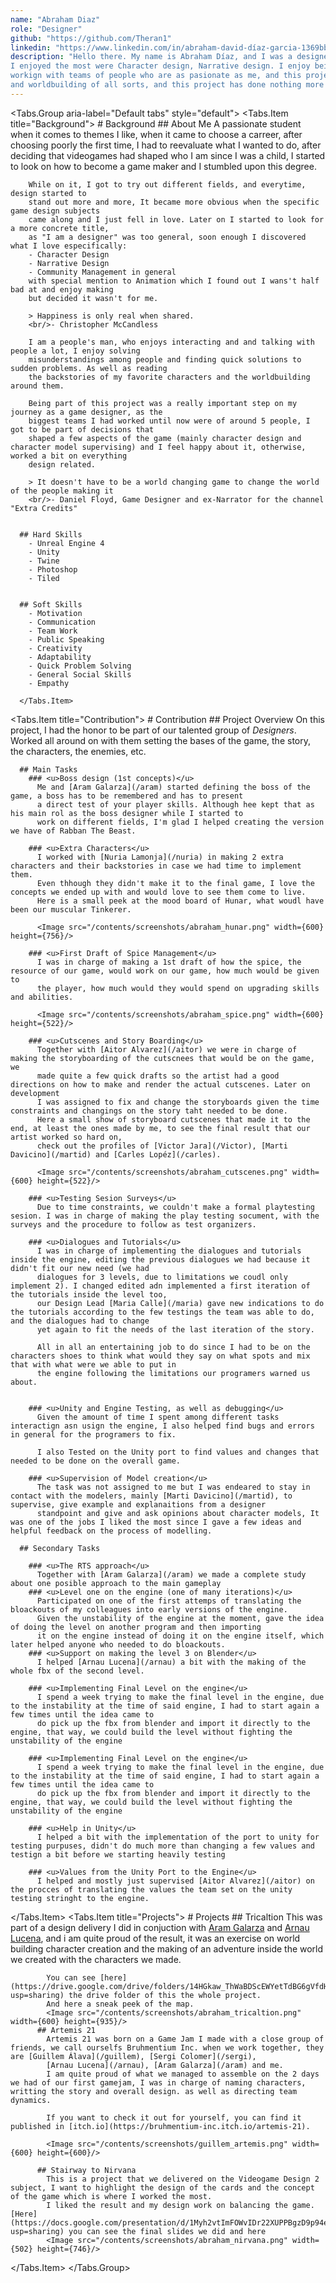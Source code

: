 ```yaml
---
name: "Abraham Diaz"
role: "Designer"
github: "https://github.com/Theran1"
linkedin: "https://www.linkedin.com/in/abraham-david-díaz-garcia-1369bb241/"
description: "Hello there. My name is Abraham Díaz, and I was a designer on this project, I touched many fields, the ones that
I enjoyed the most were Character design, Narrative design. I enjoy being part of comunities and public speaking as well as 
workign with teams of people who are as pasionate as me, and this project put my skill to the test. I enjoy lore, backstories 
and worldbuilding of all sorts, and this project has done nothing more that start my own story."
---
```


<Tabs.Group aria-label="Default tabs" style="default">
  <Tabs.Item title="Background">
    # Background
      ## About Me
        A passionate student when it comes to themes I like, when it came to choose
        a carreer, after choosing poorly the first time, I had to reevaluate what I
        wanted to do, after deciding that videogames had shaped who I am since I was
        a child, I started to look on how to become a game maker and I stumbled upon 
        this degree.

        While on it, I got to try out different fields, and everytime, design started to
        stand out more and more, It became more obvious when the specific game design subjects
        came along and I just fell in love. Later on I started to look for a more concrete title,
        as "I am a designer" was too general, soon enough I discovered what I love especifically:
        - Character Design
        - Narrative Design
        - Community Management in general
        with special mention to Animation which I found out I wans't half bad at and enjoy making
        but decided it wasn't for me. 

        > Happiness is only real when shared.
        <br/>- Christopher McCandless

        I am a people's man, who enjoys interacting and and talking with people a lot, I enjoy solving 
        misunderstandings among people and finding quick solutions to sudden problems. As well as reading
        the backstories of my favorite characters and the worldbuilding around them. 

        Being part of this project was a really important step on my journey as a game designer, as the
        biggest teams I had worked until now were of around 5 people, I got to be part of decisions that 
        shaped a few aspects of the game (mainly character design and character model supervising) and I feel happy about it, otherwise, worked a bit on everything 
        design related.

        > It doesn't have to be a world changing game to change the world of the people making it
        <br/>- Daniel Floyd, Game Designer and ex-Narrator for the channel "Extra Credits"


      ## Hard Skills
        - Unreal Engine 4
        - Unity
        - Twine
        - Photoshop
        - Tiled


      ## Soft Skills
        - Motivation
        - Communication
        - Team Work
        - Public Speaking
        - Creativity
        - Adaptability
        - Quick Problem Solving
        - General Social Skills
        - Empathy
        
      </Tabs.Item>
  <Tabs.Item title="Contribution">
    # Contribution
      ## Project Overview
        On this project, I had the honor to be part of our talented group of *Designers*. 
        Worked all around on with them setting the bases of the game, the story, the characters, the enemies, etc.


      ## Main Tasks
        ### <u>Boss design (1st concepts)</u>
          Me and [Aram Galarza](/aram) started defining the boss of the game, a boss has to be remembered and has to present
          a direct test of your player skills. Although hee kept that as his main rol as the boss designer while I started to
          work on different fields, I'm glad I helped creating the version we have of Rabban The Beast.

        ### <u>Extra Characters</u>
          I worked with [Nuria Lamonja](/nuria) in making 2 extra characters and their backstories in case we had time to implement them.
          Even thhough they didn't make it to the final game, I love the concepts we ended up with and would love to see them come to live.
          Here is a small peek at the mood board of Hunar, what woudl have been our muscular Tinkerer. 
          
          <Image src="/contents/screenshots/abraham_hunar.png" width={600} height={756}/>

        ### <u>First Draft of Spice Management</u>
          I was in charge of making a 1st draft of how the spice, the resource of our game, would work on our game, how much would be given to
          the player, how much would they would spend on upgrading skills and abilities.

          <Image src="/contents/screenshots/abraham_spice.png" width={600} height={522}/>

        ### <u>Cutscenes and Story Boarding</u>
          Together with [Aitor Alvarez](/aitor) we were in charge of making the storyboarding of the cutscnees that would be on the game, we 
          made quite a few quick drafts so the artist had a good directions on how to make and render the actual cutscenes. Later on development 
          I was assigned to fix and change the storyboards given the time constraints and changings on the story taht needed to be done.
          Here a small show of storyboard cutscenes that made it to the end, at least the ones made by me, to see the final result that our artist worked so hard on,
          check out the profiles of [Victor Jara](/Victor), [Marti Davicino](/martid) and [Carles Lopéz](/carles).

          <Image src="/contents/screenshots/abraham_cutscenes.png" width={600} height={522}/>
        
        ### <u>Testing Sesion Surveys</u>
          Due to time constraints, we couldn't make a formal playtesting sesion. I was in charge of making the play testing socument, with the surveys and the procedure to follow as test organizers.

        ### <u>Dialogues and Tutorials</u>
          I was in charge of implementing the dialogues and tutorials inside the engine, editing the previous dialogues we had because it didn't fit our new need (we had 
          dialogues for 3 levels, due to limitations we coudl only implement 2). I changed edited adn implemented a first iteration of the tutorials inside the level too,
          our Design Lead [Maria Calle](/maria) gave new indications to do the tutorials according to the few testings the team was able to do, and the dialogues had to change 
          yet again to fit the needs of the last iteration of the story.

          All in all an entertaining job to do since I had to be on the characters shoes to think what would they say on what spots and mix that with what were we able to put in
          the engine following the limitations our programers warned us about.

        
        ### <u>Unity and Engine Testing, as well as debugging</u>
          Given the amount of time I spent among different tasks interactign asn usign the engine, I also helped find bugs and errors in general for the programers to fix.

          I also Tested on the Unity port to find values and changes that needed to be done on the overall game.

        ### <u>Supervision of Model creation</u>
          The task was not assigned to me but I was endeared to stay in contact with the modelers, mainly [Marti Davicino](/martid), to supervise, give example and explanaitions from a designer
          standpoint and give and ask opinions about character models, It was one of the jobs I liked the most since I gave a few ideas and helpful feedback on the process of modelling.

      ## Secondary Tasks

        ### <u>The RTS approach</u>
          Together with [Aram Galarza](/aram) we made a complete study about one posible approach to the main gameplay
        ### <u>Level one on the engine (one of many iterations)</u>
          Participated on one of the first attemps of translating the bloackouts of my colleagues into early versions of the engine.
          Given the unstability of the engine at the moment, gave the idea of doing the level on another program and then importing 
          it on the engine instead of doing it on the engine itself, which later helped anyone who needed to do bloackouts.
        ### <u>Support on making the level 3 on Blender</u>
          I helped [Arnau Lucena](/arnau) a bit with the making of the whole fbx of the second level.

        ### <u>Implementing Final Level on the engine</u>
          I spend a week trying to make the final level in the engine, due to the instability at the time of said engine, I had to start again a few times until the idea came to
          do pick up the fbx from blender and import it directly to the engine, that way, we could build the level without fighting the unstability of the engine
        
        ### <u>Implementing Final Level on the engine</u>
          I spend a week trying to make the final level in the engine, due to the instability at the time of said engine, I had to start again a few times until the idea came to
          do pick up the fbx from blender and import it directly to the engine, that way, we could build the level without fighting the unstability of the engine
        
        ### <u>Help in Unity</u>
          I helped a bit with the implementation of the port to unity for testing purpuses, didn't do much more than changing a few values and testign a bit before we starting heavily testing
        
        ### <u>Values from the Unity Port to the Engine</u>
          I helped and mostly just supervised [Aitor Alvarez](/aitor) on the procces of translating the values the team set on the unity testing stringht to the engine.
      
  </Tabs.Item>
  <Tabs.Item title="Projects">
     # Projects
          ## Tricaltion
            This was part of a design delivery I did in conjuction with [Aram Galarza](/aram) and [Arnau Lucena](/arnau), and i am quite proud of the result, it was an exercise on world building
            character creation and the making of an adventure inside the world we created with the characters we made.

            You can see [here](https://drive.google.com/drive/folders/14HGkaw_ThWaBDScEWYetTdBG6gVfdH9T?usp=sharing) the drive folder of this the whole project.
            And here a sneak peek of the map.
            <Image src="/contents/screenshots/abraham_tricaltion.png" width={600} height={935}/>
          ## Artemis 21
            Artemis 21 was born on a Game Jam I made with a close group of friends, we call ourselfs Bruhmentium Inc. when we work together, they are [Guillem Álava](/guillem), [Sergi Colomer](/sergi),
            [Arnau Lucena](/arnau), [Aram Galarza](/aram) and me.
            I am quite proud of what we managed to assemble on the 2 days we had of our first gamejam, I was in charge of naming characters, writting the story and overall design. as well as directing team dynamics.

            If you want to check it out for yourself, you can find it published in [itch.io](https://bruhmentium-inc.itch.io/artemis-21).

            <Image src="/contents/screenshots/guillem_artemis.png" width={600} height={600}/>

          ## Stairway to Nirvana
            This is a project that we delivered on the Videogame Design 2 subject, I want to highlight the design of the cards and the concept of the game which is where I worked the most.
            I liked the result and my design work on balancing the game. [Here](https://docs.google.com/presentation/d/1Myh2vtImFOWvIDr22XUPPBgzD9p94eWUtgyreMO3lMQ/edit?usp=sharing) you can see the final slides we did and here
            <Image src="/contents/screenshots/abraham_nirvana.png" width={502} height={746}/>

  </Tabs.Item>
</Tabs.Group>
